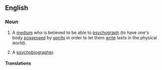 ==English==

===Noun===
{{en-noun}}

# {{context|spiritualism|lang=en}} A [[medium]] who is believed to be able to [[psychograph]] (to have one's body [[possess]]ed by [[spirit]]s in order to let them [[write]] texts in the physical world).
# A [[psychobiographer]].

====Translations====
{{trans-top|medium able to psychograph}}
{{trans-mid}}
{{trans-bottom}}